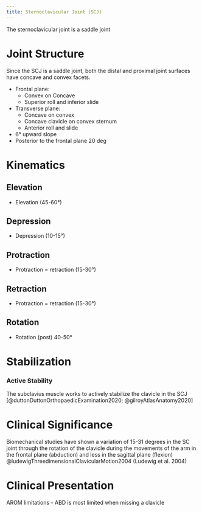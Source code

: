 ```yaml
---
title: Sternoclavicular Joint (SCJ)
---
```



The sternoclavicular joint is a saddle joint


# Joint Structure

Since the SCJ is a saddle joint, both the distal and proximal joint surfaces have concave and convex facets.

- Frontal plane: 
    - Convex on Concave
    - Superior roll and inferior slide
- Transverse plane:
    - Concave on convex
    - Concave clavicle on convex sternum 
    - Anterior roll and slide


- 6&deg; upward slope
- Posterior to the frontal plane 20 deg

# Kinematics

## Elevation

- Elevation (45-60&deg;)

## Depression

- Depression (10-15&deg;)

## Protraction

- Protraction = retraction (15-30&deg;)

## Retraction

- Protraction = retraction (15-30&deg;)

## Rotation

- Rotation (post) 40-50&deg;













# Stabilization

:::{layout-ncol="3"}
### Active Stability
The subclavius muscle works to actively stabilize the clavicle in the SCJ [@duttonDuttonOrthopaedicExamination2020; @gilroyAtlasAnatomy2020]
:::

# Clinical Significance

Biomechanical studies have shown a variation of 15-31 degrees in the SC joint through the rotation of the clavicle during the movements of the arm in the frontal plane (abduction) and less in the sagittal plane (flexion) @ludewigThreedimensionalClavicularMotion2004 (Ludewig et al. 2004)

# Clinical Presentation

AROM limitations 
- ABD is most limited when missing a clavicle
